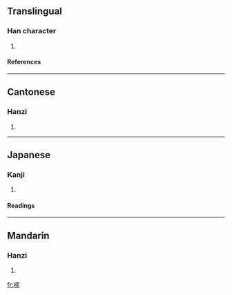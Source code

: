 ==Translingual==
===Han character===
{{Han char|rn=30|rad=口|as=10|sn=13|four=6409<sub>8</sub>|canj=口廿人木 (RTOD)}}
# {{defn|Han}}
====References====
{{Han ref|kx=0202.220|dkj=04066|dj=0425.030|hdz=10650.010|uh=55CF|ud=21967|bh=DCD8|bd=56536}}
----
==Cantonese==
===Hanzi===
{{yue-hanzi|jyut=|y=cha1}}
# {{defn|Cantonese}}
----
==Japanese==
===Kanji===
{{ja-kanji|grade=|rs=口10}}
# {{defn|Japanese}} 
====Readings====
{{ja-readings|on=[[さ]] (sa), [[しゃ]] (sha)|kun=}}
----
==Mandarin==
===Hanzi===
{{cmn-hanzi|pin=[[chā]] (cha1), [[hé]] (he2)|wg=ch'a<sup>1</sup>, ho<sup>2</sup>}}
# {{defn|Mandarin}}

[[fr:嗏]]